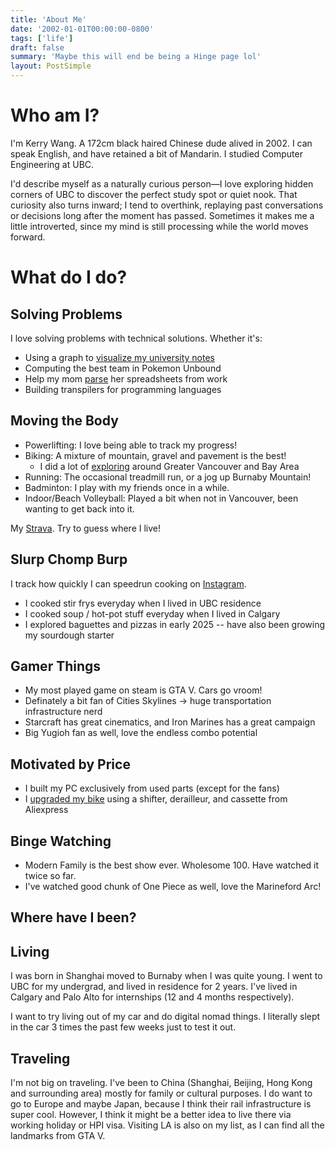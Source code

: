 ```yaml
---
title: 'About Me'
date: '2002-01-01T00:00:00-0800'
tags: ['life']
draft: false
summary: 'Maybe this will end be being a Hinge page lol'
layout: PostSimple
---
```


# Who am I?

I'm Kerry Wang. A 172cm black haired Chinese dude alived in 2002. I can speak English, and have retained a bit of Mandarin. I studied Computer Engineering at UBC.

I'd describe myself as a naturally curious person—I love exploring hidden corners of UBC to discover the perfect study spot or quiet nook. That curiosity also turns inward; I tend to overthink, replaying past conversations or decisions long after the moment has passed. Sometimes it makes me a little introverted, since my mind is still processing while the world moves forward.

# What do I do?

## Solving Problems

I love solving problems with technical solutions. Whether it's:
- Using a graph to [visualize my university notes](https://interkonnection.vercel.app/)
- Computing the best team in Pokemon Unbound
- Help my mom [parse](https://worldofkerry.github.io/timesheet/) her spreadsheets from work
- Building transpilers for programming languages

## Moving the Body
- Powerlifting: I love being able to track my progress!
- Biking: A mixture of mountain, gravel and pavement is the best!
    - I did a lot of [exploring](https://www.statshunters.com/share/c1bda21e9aae) around Greater Vancouver and Bay Area
- Running: The occasional treadmill run, or a jog up Burnaby Mountain!
- Badminton: I play with my friends once in a while.
- Indoor/Beach Volleyball: Played a bit when not in Vancouver, been wanting to get back into it.

My [Strava](https://www.strava.com/athletes/66057941). Try to guess where I live!

## Slurp Chomp Burp
I track how quickly I can speedrun cooking on [Instagram](https://www.instagram.com/cookingspeedrun/).
- I cooked stir frys everyday when I lived in UBC residence
- I cooked soup / hot-pot stuff everyday when I lived in Calgary
- I explored baguettes and pizzas in early 2025 -- have also been growing my sourdough starter

## Gamer Things
- My most played game on steam is GTA V. Cars go vroom!
- Definately a bit fan of Cities Skylines -> huge transportation infrastructure nerd
- Starcraft has great cinematics, and Iron Marines has a great campaign
- Big Yugioh fan as well, love the endless combo potential

## Motivated by Price
- I built my PC exclusively from used parts (except for the fans)
- I [upgraded my bike](../life/bike-upgrade.mdx) using a shifter, derailleur, and cassette from Aliexpress

## Binge Watching
- Modern Family is the best show ever. Wholesome 100. Have watched it twice so far.
- I've watched good chunk of One Piece as well, love the Marineford Arc!

## Where have I been?

## Living
I was born in Shanghai moved to Burnaby when I was quite young. I went to UBC for my undergrad, and lived in residence for 2 years. I've lived in Calgary and Palo Alto for internships (12 and 4 months respectively).

I want to try living out of my car and do digital nomad things. I literally slept in the car 3 times the past few weeks just to test it out.

## Traveling
I'm not big on traveling. I've been to China (Shanghai, Beijing, Hong Kong and surrounding area) mostly for family or cultural purposes. I do want to go to Europe and maybe Japan, because I think their rail infrastructure is super cool. However, I think it might be a better idea to live there via working holiday or HPI visa. Visiting LA is also on my list, as I can find all the landmarks from GTA V.
